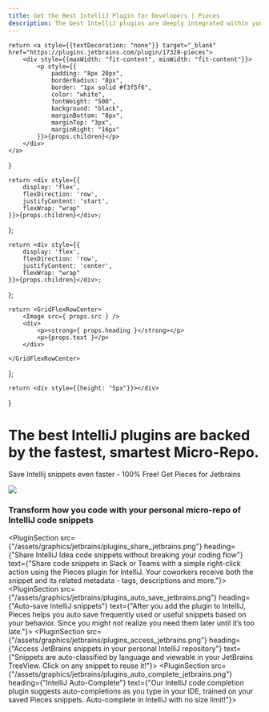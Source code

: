 ```yaml
---
title: Get the Best IntelliJ Plugin for Developers | Pieces
description: The best IntelliJ plugins are deeply integrated within your IDE. Install Pieces - the fastest, smartest AI Assistant for code snippets and screenshots.
---
```


<link rel="canonical" href="https://code.pieces.app/plugins/jetbrains-intellij" />

    return <a style={{textDecoration: "none"}} target="_blank" href="https://plugins.jetbrains.com/plugin/17328-pieces">
        <div style={{maxWidth: "fit-content", minWidth: "fit-content"}}>
            <p style={{
                padding: "8px 20px",
                borderRadius: "8px",
                border: "1px solid #f3f5f6",
                color: "white",
                fontWeight: "500",
                background: "black",
                marginBottom: "8px",
                marginTop: "3px",
                marginRight: "16px"
            }}>{props.children}</p>
        </div>
    </a>
}

    return <div style={{
        display: 'flex',
        flexDirection: 'row',
        justifyContent: 'start',
        flexWrap: "wrap"
    }}>{props.children}</div>;
};

    return <div style={{
        display: 'flex',
        flexDirection: 'row',
        justifyContent: 'center',
        flexWrap: "wrap"
    }}>{props.children}</div>;
};

    return <GridFlexRowCenter>
        <Image src={ props.src } />
        <div>
            <p><strong>{ props.heading }</strong></p>
            <p>{props.text }</p>
        </div>

    </GridFlexRowCenter>
};

    return <div style={{height: "5px"}}></div>
}

# The best IntelliJ plugins are backed by the fastest, smartest Micro-Repo.

<GridFlexRow>
    <Heading type={"h2"} >Save Intellij snippets even faster - 100% Free!</Heading>
</GridFlexRow>

<GridFlexRow>
    <InstallButton>Get Pieces for Jetbrains</InstallButton>
</GridFlexRow>

![](/assets/headers/light/plugin_header_jetbrains.png)

### Transform how you code with your personal micro-repo of IntelliJ code snippets

<PluginSection src={"/assets/graphics/jetbrains/plugins_share_jetbrains.png"} heading={"Share IntelliJ Idea code snippets without breaking your coding flow"} text={"Share code snippets in Slack or Teams with a simple right-click action using the Pieces plugin for IntelliJ. Your coworkers receive both the snippet and its related metadata - tags, descriptions and more."}></PluginSection>
<PluginSection src={"/assets/graphics/jetbrains/plugins_auto_save_jetbrains.png"} heading={"Auto-save IntelliJ snippets"} text={"After you add the plugin to IntelliJ, Pieces helps you auto save frequently used or useful snippets based on your behavior. Since you might not realize you need them later until it’s too late."}></PluginSection>
<PluginSection src={"/assets/graphics/jetbrains/plugins_access_jetbrains.png"} heading={"Access JetBrains snippets in your personal IntelliJ repository"} text={"Snippets are auto-classified by language and viewable in your JetBrains TreeView. Click on any snippet to reuse it!"}></PluginSection>
<PluginSection src={"/assets/graphics/jetbrains/plugins_auto_complete_jetbrains.png"} heading={"IntelliJ Auto-Complete"} text={"Our IntelliJ code completion plugin suggests auto-completions as you type in your IDE, trained on your saved Pieces snippets. Auto-complete in IntelliJ with no size limit!"}></PluginSection>
